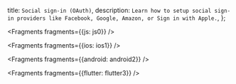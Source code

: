   title: `Social sign-in (OAuth)`,
  description: `Learn how to setup social sign-in providers like Facebook, Google, Amazon, or Sign in with Apple.`,
};


<Fragments fragments={{js: js0}} />


<Fragments fragments={{ios: ios1}} />


<Fragments fragments={{android: android2}} />


<Fragments fragments={{flutter: flutter3}} />
